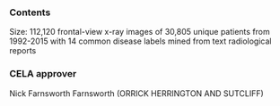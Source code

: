 ### Contents
Size: 112,120 frontal-view x-ray images of 30,805 unique patients from 1992-2015 with 14 common disease labels mined from text radiological reports

### CELA approver
Nick Farnsworth Farnsworth (ORRICK HERRINGTON AND SUTCLIFF)